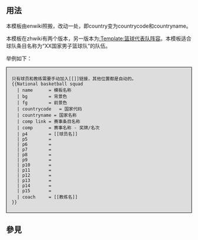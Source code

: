 <includeonly><!-- 在這裡加入模板的保護標識 --></includeonly><noinclude>{{template doc page viewed directly}}</noinclude>
<!-- 在本行下編輯模板說明 -->

== 用法 ==
本模板由enwiki照搬，改动一处，即country变为countrycode和countryname。

本模板在zhwiki有两个版本，另一版本为[[:Template:篮球代表队阵容]]。本模板适合球队条目名称为“XX国家男子篮球队”的队伍。

举例如下：

<div style="background:#dddddd; border:1px solid black; padding:0.5em 1em 0.5em 1em;">
<pre>
只有球员和教练需要手动加入[[]]链接，其他位置都是自动的。
{{National basketball squad
  | name      = 模板名称
  | bg        = 背景色
  | fg        = 前景色
  | countrycode   = 国家代码
  | countryname = 国家名称
  | comp link = 赛事条目名称
  | comp      = 赛事名称 - 奖牌/名次
  | p4        = [[球员名]]
  | p5        =  
  | p6        = 
  | p7        = 
  | p8        =  
  | p9        = 
  | p10       = 
  | p11       =
  | p12       = 
  | p13       =  
  | p14       = 
  | p15       = 
  | coach     = [[教练名]]
}}
</pre>
</div>

== 參見 ==

<includeonly>
<!-- 本行下加入模板的分類 -->

<!-- 本行下加入模板的跨語言鏈接 -->

</includeonly>